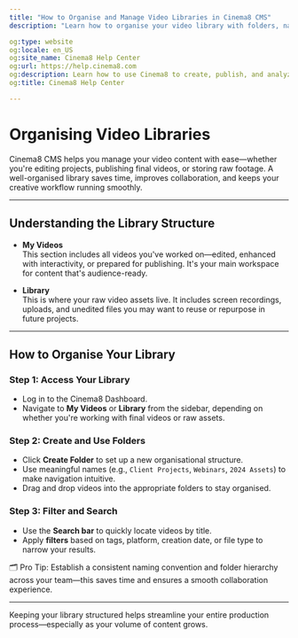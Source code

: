 ```yaml
---
title: "How to Organise and Manage Video Libraries in Cinema8 CMS"
description: "Learn how to organise your video library with folders, naming conventions, metadata and filters to boost efficiency. Visit Cinema8."

og:type: website
og:locale: en_US
og:site_name: Cinema8 Help Center
og:url: https://help.cinema8.com
og:description: Learn how to use Cinema8 to create, publish, and analyze interactive videos.
og:title: Cinema8 Help Center

---
```



# Organising Video Libraries

Cinema8 CMS helps you manage your video content with ease—whether you're editing projects, publishing final videos, or storing raw footage. A well-organised library saves time, improves collaboration, and keeps your creative workflow running smoothly.

---

## Understanding the Library Structure

- **My Videos**  
  This section includes all videos you've worked on—edited, enhanced with interactivity, or prepared for publishing. It's your main workspace for content that's audience-ready.

- **Library**  
  This is where your raw video assets live. It includes screen recordings, uploads, and unedited files you may want to reuse or repurpose in future projects.

---

## How to Organise Your Library

<Steps>

### Step 1: Access Your Library

- Log in to the Cinema8 Dashboard.
- Navigate to **My Videos** or **Library** from the sidebar, depending on whether you're working with final videos or raw assets.

### Step 2: Create and Use Folders

- Click **Create Folder** to set up a new organisational structure.
- Use meaningful names (e.g., `Client Projects`, `Webinars`, `2024 Assets`) to make navigation intuitive.
- Drag and drop videos into the appropriate folders to stay organised.

### Step 3: Filter and Search

- Use the **Search bar** to quickly locate videos by title.
- Apply **filters** based on tags, platform, creation date, or file type to narrow your results.

</Steps>

<Callout type="info">
🗂️ Pro Tip: Establish a consistent naming convention and folder hierarchy across your team—this saves time and ensures a smooth collaboration experience.
</Callout>

---

Keeping your library structured helps streamline your entire production process—especially as your volume of content grows.
